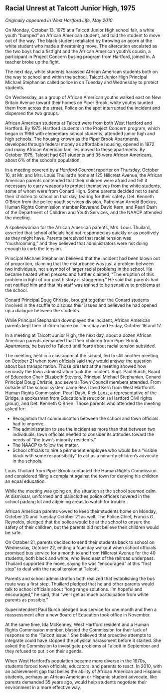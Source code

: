 ## Racial Unrest at Talcott Junior High, 1975 {-}

*Originally appeared in West Hartford Life, May 2010*

On Monday, October 13, 1975 at a Talcott Junior High school fair, a white youth “bumped” an African American student, and told the student to move out of the way. The black student retaliated by throwing an acorn at the white student who made a threatening move. The altercation escalated as the two boys had a fistfight and the African American youth’s cousin, a participant in Project Concern busing program from Hartford, joined in. A teacher broke up the fight.

The next day, white students harassed African American students both on the way to school and within the school. Talcott Junior High Principal Michael Stephanian called police in on Tuesday and Wednesday to protect students.

On Wednesday, as a group of African American youths walked east on New Britain Avenue toward their homes on Piper Brook, white youths taunted them from across the street. Police on the spot interrupted the incident and dispersed the two groups.

African American students at Talcott were from both West Hartford and Hartford. By 1975, Hartford students in the Project Concern program, which began in 1966 with elementary school students, attended junior high and high schools. The housing known as the Piper Brook Apartments, developed through federal money as affordable housing, opened in 1972 and many African American families moved to these apartments. By October 1975, Talcott had 601 students and 35 were African Americans, about 6% of the school’s population.

In a meeting covered by a *Hartford Courant* reporter on Thursday, October 16, at Mr. and Mrs. Louis Thuilard’s home at 125 Hillcrest Avenue, the African American parents contended that their children were afraid and felt it necessary to carry weapons to protect themselves from the white students, some of whom were from Conard High. Some parents decided not to send their children to school on that day, fearing for their safety. Det. Kenneth O’Brien from the police youth services division, Patrolman Arnold Bockus, Human Rights Commission member Reverend David Kern, and Pearl Dash of the Department of Children and Youth Services, and the NAACP attended the meeting.

A spokeswoman for the African American parents, Mrs. Louis Thuilard, asserted that school officials had not responded as quickly or as positively as they might have. Parents perceived that racial tension was “mushrooming,” and they believed that administrators were not doing enough to curb the tension.

Principal Michael Stephanian believed that the incident had been blown out of proportion, claiming that the disturbance was just a problem between two individuals, not a symbol of larger racial problems in the school. He became heated when pressed and further claimed, “The eruption of this problem in light of our past history is staggering.” He said that parents had not notified him and that his staff was trained to be sensitive to problems at the school.

Conard Principal Doug Christie, brought together the Conard students involved in the scuffle to discuss their issues and believed he had opened up a dialogue between the students.

While Principal Stephanian downplayed the incident, African American parents kept their children home on Thursday and Friday, October 16 and 17.

In a meeting at Talcott Junior High, the next day, about a dozen African American parents demanded that their children from Piper Brook Apartments, be bused to Talcott until fears about racial tension subsided.

The meeting, held in a classroom at the school, led to still another meeting on October 21 when town officials said they would answer the question about bus transportation. Those present at the meeting showed how seriously the town administration took the incident. Supt. Paul Burch, Board of Education Chair Elizabeth Stevens, Principal Michael Stephanian, Conard Principal Doug Christie, and several Town Council members attended. From outside of the school system came Rev. David Kern from West Hartford’s Human Rights Commission, Pearl Dash, Rick Lanz, a representative of the Bridge, a spokesman from Education/Instrucción (a Hartford Civil rights group), and Det. Kenneth O’Brien. Those parents who attended the meeting asked for:

- Recognition that communication between the school and town officials had to improve.
- The administration to see the incident as more than that between two individuals; town officials needed to consider its attitudes toward the needs of “the town’s minority residents.”
- The NAACP to follow the matter.
- School officials to hire a permanent employee who would be a “visible black with some responsibility” to act as a minority children’s advocate in the schools.

Louis Thuilard from Piper Brook contacted the Human Rights Commission and considered filing a complaint against the town for denying his children an equal education.

While the meeting was going on, the situation at the school seemed calm. At dismissal, uniformed and plainclothes police officers hovered in the school parking lot and adjoining areas to watch for trouble.

African American parents vowed to keep their students home on Monday, October 20 and Tuesday October 21 as well. The Police Chief, Francis G. Reynolds, pledged that the police would be at the school to ensure the safety of their children, but the parents did not believe their children would be safe.

On October 21, parents decided to send their students back to school on Wednesday, October 22, ending a four-day walkout when school officials promised bus service for a month to and from Hillcrest Avenue for the 40 students, both black and white, who lived east of the railroad underpass. Thuilard supported the move, saying he was “encouraged” at this “first step” to deal with the racial tension at Talcott.

Parents and school administration both realized that establishing the bus route was a first step. Thuillard pledged that he and other parents would talk to school officials about “long range solutions. I’m hopeful and encouraged,” he said, that “we’ll get as much participation from white parents as possible.”

Superintendent Paul Burch pledged bus service for one month and then a reassessment after a new Board of Education took office in November.

At the same time, Ida McKenney, West Hartford resident and a Human Rights Commission member, blasted the Commission for their lack of response to the “Talcott issue.” She believed that proactive attempts to integrate could have stopped the physical harassment before it started. She asked the Commission to investigate problems at Talcott in September and they refused to put it on their agenda.

When West Hartford’s population became more diverse in the 1970s, students forced town officials, educators, and parents to react. In 2010, with an achievement gap that belies the ability of African American and Hispanic students, perhaps an African American or Hispanic student advocate, like parents demanded 35 years ago, would help students negotiate their environment in a more effective way.
